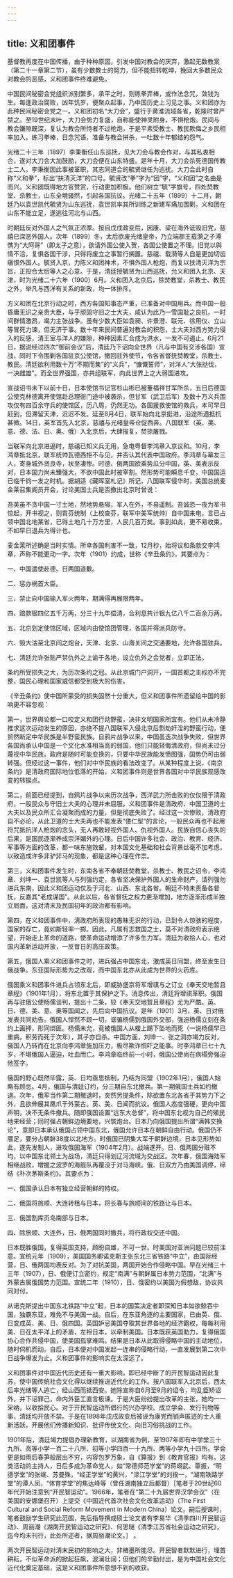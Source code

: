 ```yaml
---
---
---
```

title: 义和团事件
---




基督教再度在中国传播，由于种种原因，引发中国对教会的厌弃，激起无数教案（第二十一章第二节），虽有少数教士的努力，但不能扭转乾坤，挽回大多数民众对教会的恶感，义和团事件终难避免。

中国民间秘密会党组织派别繁多，承平之时，则练拳弄棒，或作法念咒，敛钱为生。每逢政治腐败，凶年饥岁，便聚众起事，乃中国历史上习见之事。义和团亦为此种民间秘密会党之一。义和团初名“大刀会”，盛行于黄淮流域各省，乾隆时曾严禁之。至19世纪末叶，大刀会势力复盛，自称能使神灵附身，不惧枪炮。民间与教会嫌隙既深，复认为教会所恃者不过枪炮，于是平素受教士、教民欺侮之乡民相率加入，练习拳棒，日念咒语，准备与教会拼杀，一吐数十年郁结的怨气。

光绪二十三年（1897）李秉衡任山东巡抚，见大刀会与教会作对，与其私衷相合，遂对大刀会大加鼓励，大刀会便在山东特盛。是年十月，大刀会杀死德国传教士二人，李秉衡因此事被革职，其志同道合的毓贤继任为巡抚。大刀会此时自称“义和拳”，标出“扶清灭洋”的口号。毓贤改“拳”字为“团”字，“义和团”之名由是而兴。义和团既得地方官赞赏，行动更加积极。他们树立“毓”字旗号，四处焚教堂、杀教士，山东全境骚然，引起各国抗议。光绪二十五年（1899）十二月，朝廷乃以袁世凯代毓贤为山东巡抚，袁世凯率其所训练之新建军痛加围剿，义和团在山东不能立足，遂逃往河北与山西。

时朝廷反对外国人之气氛正浓厚。按自戊戌政变后，因康、梁在海外诋毁旧党，慈禧已深恶外国人。次年（1899）冬，太后欲废光绪皇帝，乃立端郡王载漪之子溥儁为“大阿哥”（即太子之意），欲请外国公使入贺，各国公使置之不理。旧党以舆情不洽，复惧各国干涉，只得将废立之事暂行搁置。慈禧、载漪等人自是更加切齿痛恨外国人。毓贤入京，力陈义和团神术，不惧外国人枪炮，而复以扶清灭洋为宗旨，正投合太后等人之心意。于是，清廷授毓贤为山西巡抚，允义和团入北京、天津，时为光绪二十六年（1900）6月。义和团入北京后，除焚教堂，杀教士、教民之外，举凡与西洋有关系的新政，均一体排斥。

方义和团在北京行动之时，西方各国知事态严重，已准备对中国用兵。而中国一般昏庸无识之亲贵大臣，与乎顽固守旧之士大夫，咸认为此乃一雪国耻之良机，一时间群情激昂，竭力主张战争。虽有少数大臣如袁昶、许景澄、联元、徐用仪、立山等冒死力谏，但无济于事。数十年来民间普遍对教会的积怨，士大夫对西方势力侵入的反感，清王室与洋人的嫌隙，种种因素汇合成为洪水，一发不可遏止。6月21日，据说经过四次“御前会议”后，清廷乃下诏向全世界（凡与中国有交涉各国）宣战，同时下令围剿各国驻京公使馆，撤回驻外使节，令各省督抚焚教堂，杀教士、教民。清廷欲利用数十万“不期而集”的“义兵”，“慷慨誓师”，对洋人“大张挞伐，一决雌雄”。而全世界强国，亦共组联军，向此世界上之大弱国进攻。

宣战诏书未下以前十日，日本使馆书记官杉山彬已被董福祥甘军所杀，五日后德国公使克林德离开使馆赴总理衙门途中被袭杀，但甘军（武卫后军）及数十万义兵围攻仅有四百余守兵的使馆区，历八周，仍然无功。各国援救使馆的救兵，本可早日赶到，但滞留天津，迟迟不发。延至8月4日，联军始向北京挺进，沿途所遇抵抗甚微。14日，英军首先入北京，慈禧与光绪皇帝仓促西奔。八国联军（英、美、意、德、法、日、奥、俄）入北京后，大肆报复，焚掠屠戮。

当联军向北京进逼时，慈禧已知义兵无用，急电粤督李鸿章入京议和。10月，李鸿章抵北京，联军统帅瓦德西拒不与见，并否认其代表中国政府。李鸿章与幕友三人，寄身城外贤良寺，状至凄惨。时德、俄两国欲乘势瓜分中国，英、美表示反对，日本国力尚未臻强大，不欲中国此时被宰割。然形势可能瞬息千变，中国国运已临千钧一发之时机。据胡适《藏晖室札记》所记，八国联军侵华时，美国总统麦金莱召集阁员开会，讨论美国士兵是否撤出北京时曾说：

吾美虽不贪中国一寸土地，然地势悬隔，军人在外，不易遥制。吾诚恐一夜为军书惊起，开书视之，则胄芬统制（上校查芬，联军中美军统帅）自中国来电，言已占领中国北地某省，已得土地几十万方里，人民几百万矣。事到如此，更不易收束，不如早日退兵为得计也。

麦金莱所述确是当时实情。所幸各国利害不一致，12月杪，始将议和条款交李鸿章，声称不能更动一字。次年（1901）约成，世称《辛丑条约》，其要点为：

一、中国遣使赴德、日两国道歉。

二、惩办祸首大臣。

三、禁止向中国输入军火两年，期满得再展限两年。

四、赔款银四亿五千万两，分三十九年偿清，合利息共计银九亿八千二百余万两。

五、北京划定使馆区域，区域内由使馆团管理，各国并得派兵防守。

六、毁大沽至北京间之炮台，天津、北京、山海关间之交通要地，允许各国驻兵。

七、清廷允许张贴严禁仇外之上谕于各地，设立仇外之会党者，立即正法。

条约所受损失之大，为历次条约之冠。从此京城门户洞开，一国首都之主权亦不完整，国民心理和国家威信都受到极大的伤害。

《辛丑条约》使中国所蒙受的损失固然十分重大，但义和团事件所遗留给中国的影响更不容忽视：

第一，世界舆论都一口咬定义和团行动野蛮，决非文明国家所宜有。他们从未冷静推求这次运动发生的原因，亦绝不提八国联军入侵北京后剽劫奸淫的野蛮行动，便贸然断定中华民族是半野蛮民族。自鸦片战争以来，中国虽迭次战争失败，但世界各国尚承认中国是一个文化水准相当高的弱国，他们只能轻侮清政府，但尚未过分蔑视中华民族。政府是随时可能变换的，只要中华民族能发愤图强，国势仍可由弱转强。但经过这一事件，他们对中华民族的看法改变了。从某种程度上说，《南京条约》是清政府国际地位低落的开始，义和团事件则是世界各国对中华民族观感改变的转捩点。

第二，前面已经提到，自鸦片战争以来历次战争，西洋武力所击败的仅仅限于清政府，一般民众与守旧士大夫的心理并未屈服。义和团事件是清政府、中国卫道的士大夫以及民众所汇合凝聚而成的力量，但是彻底失败了。经过这一次惨败，清政府自不必论，从此卫道的士大夫再也不能发表“倭仁型”的言论，一般民众再也不起用符咒抵抗洋人枪炮的念头，无人再敢轻视外国人、仇视外国人。民族自信心丧失的后果，是国民逐渐养成崇洋媚外的心理。日后中国许多社会、政治、教育、经济、军事等方面的改革，都一味东施效颦，对本国文化基础和社会背景丝毫不加考虑，以致造成许多非驴非马的现象，都是这种心理在作祟。

第三，义和团事件发生时，东南各省不奉朝廷焚教堂，杀教士、教民之诏令，李鸿章、刘坤一、袁世凯等人与列强约定，各省坚决保护外国人的生命财产，请列强勿进兵东南，因此义和团运动仅及于河北、山西、东北各省。朝廷不特未责备各督抚，反嘉其“老成谋国”。从此以后，各省督抚之权力更渐增加，地方逐渐形成半独立局面，这对清末及民国初年的政治都有影响。

第四，在义和团事件中，清政府所表现的愚昧无识的行动，已到令人惊骇的程度，国家的存亡，竟如斯轻率一掷。因此，凡属有志救国之士，莫不对清政府表示绝望，开始走上革命的道路，使革命运动增添了许多生力军。清廷为收拾人心，也对国内革新运动开放，一反昔日的高压政策。

第五，俄国人乘义和团事件之时，进兵强占中国东北，激成英日同盟，终至发生日俄战争。东亚国际形势为之改观，而中国东北亦从此成为世界的火药库。

俄国乘义和团事件进兵占领东北后，即威胁盛京将军增祺与之订立《奉天交地暂且章程》（1901年1月），将东北置于其保护之下。消息传出，清廷将增祺革职。俄国再与驻俄公使杨儒谈判，提出十二条，较《奉天交地暂且章程》尤为严酷。英、日、德、美、意、奥等国闻之，先后向中国抗议。是年（1901）3月，英、日对俄发表共同劝告。俄国人悍然不顾一切，诓骗杨儒到俄国外交部，强迫杨儒立刻在条约上画押，形同绑匪。杨儒未允，竟被俄国人从楼上踢下坠地而死（一说杨儒早已重病，积劳而死于次年），其子亦自杀。中国方面，刘坤一、张之洞亦竭力反对，俄国人乃转而在北京向李鸿章施加压力，极尽欺诈恫吓之能事。时李鸿章已七十九岁，不堪俄国人逼迫，吐血而亡。李鸿章临终前一小时，俄国公使尚在病榻旁强迫他签字。

俄国的野心既然毕露，英、日均亟思抵制，乃结为同盟（1902年1月），俄国人始略有顾忌。4月，俄国与清廷订约，分三期自东北撤兵。第一期俄国士兵如约撤退。次年，俄军当作第二期撤退时，突然另提条件，除欲置东北各省于其势力下之外，且欲伸展其鹰爪于外蒙古。英、美、日闻而抗议。俄国人态度强硬，更向中国声明，决不无条件撤兵。随即俄国设置“远东大总督”，将中国东北视为自己的殖民地来经营；同时强占朝鲜边境要地，兴筑炮台。日本乃向俄国提出所谓“满韩交换论”，意即日本承认俄国占领中国东北，俄国允许日本在朝鲜自由行动。俄国仍不餍足，要分占朝鲜38度以北地方。时俄国已阴集大军于朝鲜边境，日本见形势如此，遂先发制人，进攻俄国海军（1904年2月）。战端遂开。日、俄两国分赃不均，以中国东北领土为战场，清廷只得划辽河流域为交战区。次年春，俄国海陆军相继战败，增援之波罗的海舰队再覆没于对马海峡。俄、日双方乃由美国调停，缔结《朴次茅斯条约》。其要点为：

一、俄国承认日本有独立经营朝鲜的特权。

二、俄国将旅顺、大连转租与日本，将长春与旅顺间的铁路让与日本。

三、俄国割库页岛南部与日本。

四、除旅顺、大连外，日、俄两国同时撤兵，将行政权交还中国。

日本既胜俄国，复得英国支持，顾盼自雄，不可一世。时美国对亚洲问题已较前注意。宣统元年（1909），美国国务卿诺克斯主张东北三省铁路“中立”，由国际经营，日、俄两国均表反对。为了对抗美国，两国开始合作侵略中国。早在光绪三十三年（1907），日、俄便订立密约，规定“南满”与朝鲜属日本势力范围，“北满”与外蒙古属俄国势力范围。宣统二年（1910），日、俄密约以美国为假想敌，协议共同对付。

从诺克斯提出中国东北铁路“中立”起，日本的国策决定者即深知日本如欲鲸吞中国，独霸东亚，难免不与美国一战。自后，在东亚角逐的主要国家，已由英、俄、日变成英、美、日、俄四国。英国妒忌美国夺取其世界各地的经济霸权，每每利用美、日在太平洋上的矛盾，左袒日本，以牵制美国。日本既获英国助力，复得俄国协心合作共侵中国，使美国孤掌难鸣。结果是日本从此取得侵略中国的主动地位，随时伺机而动。自后，日本便对中国发起一连串的侵略行动，一直发展到第二次中日战争爆发为止。义和团事件的影响实在太深远了。

义和团事件对中国近代历史还有一重大影响，即已经中断了的开民智运动因此复苏，使中国传统社会文化得以继续推进近代化的工作。按八国联军入北京后，西太后率光绪等人逃亡，经山西而抵西安。她除宣称自6月至9月的诏令，均乱臣矫诏外，并下诏罪己，命内外臣工直言极谏。于是大臣纷纷提出改革的主张，她均一一采纳，以收拾民心。对于开民智运动所倡行的兴办学校、成立学会、发行刊物等事，清廷均开放不禁。于是在1898年戊戌政变后被诬为康党而销声匿迹的士人重新活跃，开展他们传播新知识、批评传统文化、向旧习俗挑战的工作。

1901年后，清廷竭力提倡办理新教育，以湖南省为例，至1907年即有中学堂三十九所、高等小学一百二十八所、初等小学四百一十九所、两等小学九十四所。学会更是如雨后春笋般层出不穷，内容包罗万象，自《算报》到《教育官报》均有。这类活动的主持人，日后多成为革命党人，如“常德师范学堂”的蒋翊武、覃振，“明德学堂”的张继、苏曼殊，“经正学堂”的黄兴，“渌江学堂”的刘揆一，“湖南铁路学堂”的谭人凤，“体育学堂”的焦达峰等（曾任湖南独立后都督）［笔者于20世纪60年代开始注意到“开民智运动”。1966年，笔者在“第二十九届世界汉学会议”（在美国的安娜堡召开）上提交《中国近代首次社会文化改革运动》（The First Cultural and Social Reform Movement in Modern China）论文。嗣后授课时，笔者鼓励学生研究此范围，先后指导撰成硕士论文者有李易华《清季四川开民智运动》、周丽潮《湖南开民智运动之研究》、何思瞇《清季江苏省社会运动之研究》，迄今均未刊行，此处所述者，据周丽潮论文。］ 。

两次开民智运动对清末民初的影响之大，非楮墨所能尽。开民智者默默进行，埋首耕耘，不似革命派的掀起狂飙，波澜壮阔；但他们的辛勤付出，是为中国社会文化近代化奠定基础，这是义和团事件所意想不到的收获。